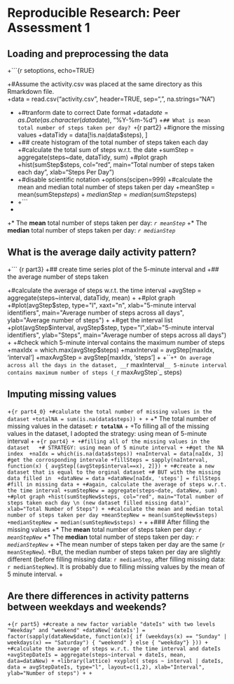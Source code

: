 # Reproducible Research: Peer Assessment 1

## Loading and preprocessing the data
+```{r setoptions, echo=TRUE}
  
+#Assume the activity.csv was placed at the same directory as this Rmarkdown file.  
+data = read.csv("activity.csv", header=TRUE, sep=",", na.strings="NA")
  
-
+#tranform date to correct Date format
+data$date = as.Date(as.character(data$date), "%Y-%m-%d")
+```
## What is mean total number of steps taken per day?
+```{r part2}
+#ignore the missing values
+dataTidy = data[!is.na(data$steps), ]
+
+## create histogram of the total number of steps taken each day
+#calculate the total sum of steps w.r.t. the date
+sumStep = aggregate(steps~date, dataTidy, sum)
+#plot graph
+hist(sumStep$steps, col="red", main="Total number of steps taken each day", xlab="Steps Per Day")
+
+#disable scientific notation
+options(scipen=999)
+#calculate the mean and median total number of steps taken per day
+meanStep = mean(sumStep$steps)
+medianStep = median(sumStep$steps)
+
+```
+

+* The __mean__ total number of steps taken per day: _`r meanStep`_
+* The __median__ total number of steps taken per day: _`r medianStep`_
  
  
## What is the average daily activity pattern?
  
+``` {r part3}
+## create time series plot of the 5-minute interval and
+##  the average number of steps taken
  
+#calculate the average of steps w.r.t. the time interval
+avgStep = aggregate(steps~interval, dataTidy, mean)
+
+#plot graph
+#plot(avgStep$step, type="l", xaxt="n", xlab="5-minute interval identifiers", main="Average number of steps across all days", ylab="Average number of steps")
+
+#get the interval list
+plot(avgStep$interval, avgStep$step, type="l",xlab="5-minute interval identifiers", ylab="Steps", main="Average number of steps across all days")
+
+#check which 5-minute interval contains the maximum number of steps
+maxIdx = which.max(avgStep$steps)
+maxInterval = avgStep[maxIdx, 'interval']
+maxAvgStep = avgStep[maxIdx, 'steps']
+
+```
+* On average across all the days in the dataset, __`r maxInterval`__ 5-minute interval contains maximum number of steps (_`r maxAvgStep`_ steps)
  
## Imputing missing values
+``` {r part4_0}
+#calulate the total number of missing values in the dataset
+totalNA = sum(is.na(data$steps))
+
+```
+* The total number of missing values in the dataset: __`r totalNA`__
+
+To filling all of the missing values in the dataset, I adopted the strategy: using mean of 5-minute interval 
+
+``` {r part4}
+
+#filling all of the missing values in the dataset  
+# STRATEGY: using mean of 5 minute interval
+
+#get the NA index 
+naIdx = which(is.na(data$steps))
+naInterval = data[naIdx, 3] #get the corrosponding intervale
+fillSteps = sapply(naInterval, function(x) { avgStep[(avgStep$interval==x), 2]})
+
+#create a new dataset that is equal to the orginal dataset
+# BUT with the missing data filled in 
+dataNew = data
+dataNew[naIdx, 'steps'] = fillSteps #fill in missing data
+
+#again, calculate the average of steps w.r.t. the time interval
+sumStepNew = aggregate(steps~date, dataNew, sum)
+#plot graph
+hist(sumStepNew$steps, col="red", main="Total number of steps taken each day \n (new dataset filled missing data)", xlab="Total Number of Steps")
+
+#calculate the mean and median total number of steps taken per day
+meanStepNew = mean(sumStepNew$steps)
+medianStepNew = median(sumStepNew$steps)
+```
+
+### After filling the missing values
+* The __mean__ total number of steps taken per day: _`r meanStepNew`_
+* The __median__ total number of steps taken per day: _`r medianStepNew`_
+
+The mean number of steps taken per day are the same (`r meanStepNew`). 
+But, the median number of steps taken per day are slightly different (before filling missing data: `r medianStep`, after filling missing data: `r medianStepNew`). It is probably due to filling missing values by the mean of 5 minute interval.
+

  
  
## Are there differences in activity patterns between weekdays and weekends?
+```{r part5}
+#create a new factor variable "dateIs" with two levels "Weekday" and "weekend"
+dataNew['dateIs'] = factor(sapply(dataNew$date, function(x){ if (weekdays(x) == "Sunday" | weekdays(x) == "Saturday") { "weekend" } else { "weekday"} }))
+
+#calculate the average of steps w.r.t. the time interval and dateIs
+avgStepDateIs = aggregate(steps~interval + dateIs, mean, data=dataNew)
+
+library(lattice)
+xyplot( steps ~ interval | dateIs, data = avgStepDateIs, type="l", layout=c(1,2), xlab="Interval", ylab="Number of steps")
+
+```
